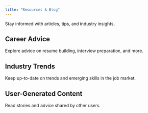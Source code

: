 ```yaml
---
title: "Resources & Blog"
---
```




Stay informed with articles, tips, and industry insights.

## Career Advice
Explore advice on resume building, interview preparation, and more.

## Industry Trends
Keep up-to-date on trends and emerging skills in the job market.

## User-Generated Content
Read stories and advice shared by other users.
